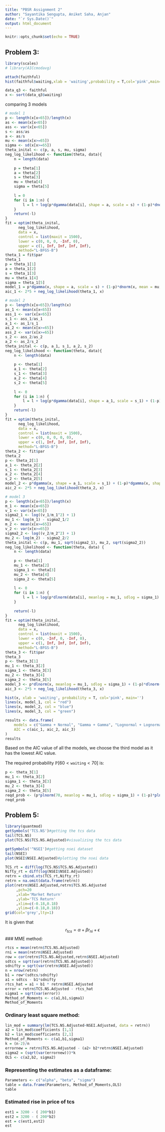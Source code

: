 ```yaml
---
title: "PBSR Assignment 2"
author: "Sayantika Sengupta, Aniket Saha, Anjan"
date: "`r Sys.Date()`"
output: html_document
---
```


```r
knitr::opts_chunk$set(echo = TRUE)
```
## Problem 3:

```r
library(scales)
# library(AICcmodavg)
```

```r
attach(faithful)
hist(faithful$waiting,xlab = 'waiting',probability = T,col='pink',main='')

```

```r
data_q3 <- faithful 
x <- sort(data_q3$waiting)
```

comparing 3 models

```r
# model 1
p <- length(x[x<65])/length(x)
as <- mean(x[x<65])
ass <- var(x[x<65])
s <- ass/as
a <- as/s
mu <- mean(x[x>=65])
sigma <- sd(x[x>=65])
theta_inital <- c(p, a, s, mu, sigma)
neg_log_likelihood <- function(theta, data){
    n = length(data)
    
    p = theta[1]
    a = theta[2]
    s = theta[3]
    mu = theta[4]
    sigma = theta[5]
    
    l = 0
    for (i in 1:n) {
        l = l + log(p*dgamma(data[i], shape = a, scale = s) + (1-p)*dnorm(data[i], mean = mu, sd = sigma))
    }
    return(-l)
}
fit = optim(theta_inital,
      neg_log_likelihood,
      data = x,
      control = list(maxit = 1500),
      lower = c(0, 0, 0, -Inf, 0),
      upper = c(1, Inf, Inf, Inf, Inf),
      method="L-BFGS-B")
theta_1 = fit$par
theta_1
p = theta_1[1]
a = theta_1[2]
s = theta_1[3]
mu = theta_1[4]
sigma = theta_1[5]
model_1 = p*dgamma(x, shape = a, scale = s) + (1-p)*dnorm(x, mean = mu, sd = sigma)
aic_1 <- 2*5 + neg_log_likelihood(theta_1, x)

```

```r
# model 2
p <- length(x[x<65])/length(x)
as_1 <- mean(x[x<65])
ass_1 <- var(x[x<65])
s_1 <- ass_1/as_1
a_1 <- as_1/s_1
as_2 <- mean(x[x>=65])
ass_2 <- var(x[x>=65])
s_2 <- ass_2/as_2
a_2 <- as_2/s_2
theta_inital <- c(p, a_1, s_1, a_2, s_2)
neg_log_likelihood <- function(theta, data){
    n <- length(data)
    
    p <- theta[1]
    a_1 <- theta[2]
    s_1 <- theta[3]
    a_2 <- theta[4]
    s_2 <- theta[5]
    
    l <- 0
    for (i in 1:n) {
        l = l + log(p*dgamma(data[i], shape = a_1, scale = s_1) + (1-p)*dgamma(data[i], shape = a_2, scale = s_2))
    }
    return(-l)
}
fit = optim(theta_inital,
      neg_log_likelihood,
      data = x,
      control = list(maxit = 1500),
      lower = c(0, 0, 0, 0, 0),
      upper = c(1, Inf, Inf, Inf, Inf),
      method="L-BFGS-B")
theta_2 <- fit$par
theta_2
p <- theta_2[1]
a_1 <- theta_2[2]
s_1 <- theta_2[3]
a_2 <- theta_2[4]
s_2 <- theta_2[5]
model_2 <- p*dgamma(x, shape = a_1, scale = s_1) + (1-p)*dgamma(x, shape = a_2, scale = s_2)
aic_2 <- 2*5 + neg_log_likelihood(theta_2, x)

```

```r
# model 3
p <- length(x[x<65])/length(x)
m_1 <- mean(x[x<65])
v_1 <- var(x[x<65])
sigma2_1 <- log((v_1/m_1^2) + 1)
mu_1 <- log(m_1) - sigma2_1/2
m_2 <- mean(x[x>=65])
v_2 <- var(x[x>=65])
sigma2_2 <- log((v_2/m_2^2) + 1)
mu_2 <- log(m_2) - sigma2_2/2
theta_inital <- c(p, mu_1, sqrt(sigma2_1), mu_2, sqrt(sigma2_2))
neg_log_likelihood <- function(theta, data) {
    n <- length(data)
    
    p <- theta[1]
    mu_1 <- theta[2]
    sigma_1 <- theta[3]
    mu_2 <- theta[4]
    sigma_2 <- theta[5]
    
    l <- 0
    for (i in 1:n) {
        l = l + log(p*dlnorm(data[i], meanlog = mu_1, sdlog = sigma_1) + (1-p)*dlnorm(data[i], meanlog = mu_2, sdlog = sigma_2))
    }
    
    return(-l)
}
fit = optim(theta_inital,
      neg_log_likelihood,
      data = x,
      control = list(maxit = 1500),
      lower = c(0, -Inf, 0, -Inf, 0),
      upper = c(1, Inf, Inf, Inf, Inf),
      method="L-BFGS-B")
theta_3 <- fit$par
theta_3
p <- theta_3[1]
mu_1 <- theta_3[2]
sigma_1 <- theta_3[3]
mu_2 <- theta_3[4]
sigma_2 <- theta_3[5]
model_3 <- p*dlnorm(x, meanlog = mu_1, sdlog = sigma_1) + (1-p)*dlnorm(x, meanlog = mu_2, sdlog = sigma_2)
aic_3 <- 2*5 + neg_log_likelihood(theta_3, x)
```

```r
hist(x, xlab = 'waiting', probability = T, col='pink', main='')
lines(x, model_1, col = "red")
lines(x, model_2, col = "blue")
lines(x, model_3, col = "green")
```

```r
results <- data.frame(
    models = c("Gamma + Normal", "Gamma + Gamma", "Lognormal + Lognormal"),
    AIC = c(aic_1, aic_2, aic_3)
)
results
```

Based on the AIC value of all the models, we choose the third model as it has the lowest AIC value.

The required probability $\mathbb{P}[60<\texttt{waiting}<70]$ is:
```r
p <- theta_3[1]
mu_1 <- theta_3[2]
sigma_1 <- theta_3[3]
mu_2 <- theta_3[4]
sigma_2 <- theta_3[5]
reqd_prob <- (p*plnorm(70, meanlog = mu_1, sdlog = sigma_1) + (1-p)*plnorm(70, meanlog = mu_2, sdlog = sigma_2)) - (p*plnorm(60, meanlog = mu_1, sdlog = sigma_1) + (1-p)*plnorm(60, meanlog = mu_2, sdlog = sigma_2))
reqd_prob
```


## Problem 5:

```r
library(quantmod)
getSymbols('TCS.NS')#getting the tcs data
tail(TCS.NS)
plot(TCS.NS$TCS.NS.Adjusted)#visualizing the tcs data
```
```r
getSymbols('^NSEI')#getting nsei dataset
tail(NSEI)
plot(NSEI$NSEI.Adjusted)#plotting the nsei data
```
```r
TCS_rt = diff(log(TCS.NS$TCS.NS.Adjusted))
Nifty_rt = diff(log(NSEI$NSEI.Adjusted))
retrn = cbind.xts(TCS_rt,Nifty_rt)
retrn = na.omit(data.frame(retrn))
plot(retrn$NSEI.Adjusted,retrn$TCS.NS.Adjusted
     ,pch=20
     ,xlab='Market Return'
     ,ylab='TCS Return'
     ,xlim=c(-0.18,0.18)
     ,ylim=c(-0.18,0.18))
grid(col='grey',lty=1)
```
It is given that 
$$
r_{tcs} = \alpha + \beta r_{ni} + \epsilon
$$
### MME method:
```r
rtcs = mean(retrn$TCS.NS.Adjusted)
rni = mean(retrn$NSEI.Adjusted)
row = cor(retrn$TCS.NS.Adjusted,retrn$NSEI.Adjusted)
sdtcs = sqrt(var(retrn$TCS.NS.Adjusted))
sdnifty = sqrt(var(retrn$NSEI.Adjusted))
n = nrow(retrn)
b1 = row*(sdtcs/sdnifty)
a1 = sdtcs - b1*sdnifty
rtcs_hat = a1 + b1 * retrn$NSEI.Adjusted
error = retrn$TCS.NS.Adjusted - rtcs_hat
sigma1 = sqrt(var(error))
Method_of_Moments <- c(a1,b1,sigma1)
Method_of_Moments
```

### Ordinary least square method:

```r
lin_mod = summary(lm(TCS.NS.Adjusted~NSEI.Adjusted, data = retrn))
a2 = lin_mod$coefficients [1,1]
b2 = lin_mod$coefficients [2,1]
Method_of_Moments <- c(a1,b1,sigma1)
k = (n-2)/n
errornew = retrn$TCS.NS.Adjusted - (a2+ b2*retrn$NSEI.Adjusted)
sigma2 = (sqrt(var(errornew)))*k
OLS <- c(a2,b2, sigma2)
```

### Representing the estimates as a dataframe:

```r
Parameters <- c("alpha", "beta", "sigma")
table = data.frame(Parameters, Method_of_Moments,OLS)
table
```

### Estimated rise in price of tcs

```r
est1 = 3200 - ( 200*b1)
est2 = 3200 - ( 200*b2)
est = c(est1,est2)
est
```

